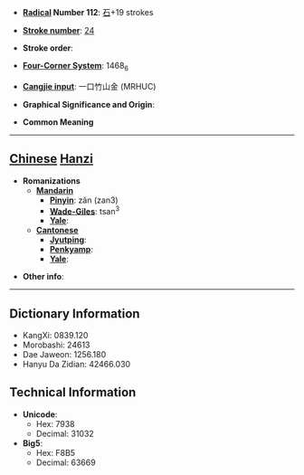 * '''[[Wiktionary:Chinese radical index| Radical]] Number 112''': [[Wiktionary:Chinese radical index 石|石]]+19 strokes

* '''[[Wiktionary:Chinese total strokes index|Stroke number]]''': [[Wiktionary:Chinese total strokes index 24|24]]

* '''Stroke order''': 

* '''[[Wiktionary:Chinese four corner index|Four-Corner System]]''': 1468<sub>6</sub>

* '''[[Wiktionary:Chinese Cangjie index|Cangjie input]]''': 一口竹山金 (MRHUC)

* '''Graphical Significance and Origin''': 

* '''Common Meaning'''

----

== [[Chinese]] [[Hanzi]] ==

* '''Romanizations'''
** '''[[Mandarin]]'''
*** '''[[Pinyin]]''': zǎn (zan3)
*** '''[[Wade-Giles]]''': tsan<sup>3</sup>
*** '''[[Yale]]''': 
** '''[[Cantonese]]'''
*** '''[[Jyutping]]''':
*** '''[[Penkyamp]]''': 
*** '''[[Yale]]''': 

* '''Other info''': 

----

== Dictionary Information ==

* KangXi: 0839.120
* Morobashi: 24613
* Dae Jaweon: 1256.180
* Hanyu Da Zidian: 42466.030

== Technical Information ==

* '''Unicode''':
** Hex: 7938
** Decimal: 31032
* '''Big5''':
** Hex: F8B5
** Decimal: 63669